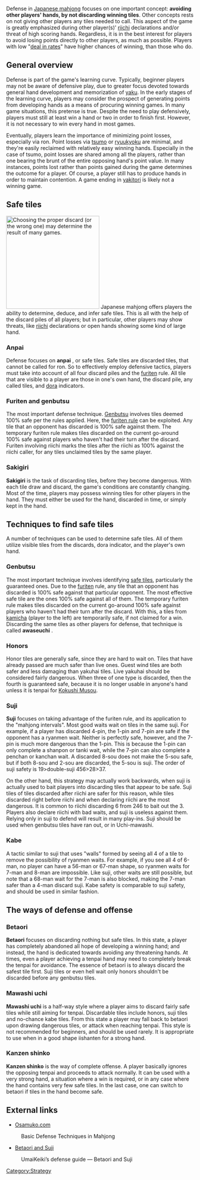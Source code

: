 Defense in [[Japanese mahjong]] focuses on one important concept: '''avoiding other players' hands, by not discarding winning tiles'''.  Other concepts rests on not giving other players any tiles needed to call.  This aspect of the game is greatly emphasized during other player(s)' [[riichi]] declarations and/or threat of high scoring hands.  Regardless, it is in the best interest for players to avoid losing points directly to other players, as much as possible.  Players with low "[[ron|deal in rates]]" have higher chances of winning, than those who do.

==General overview==
Defense is part of the game's learning curve.  Typically, beginner players may not be aware of defensive play, due to greater focus devoted towards general hand development and memorization of [[yaku]].  In the early stages of the learning curve, players may consider the prospect of generating points from developing hands as a means of procuring winning games.  In many game situations, this pretense is true.  Despite the need to play defensively, players must still at least win a hand or two in order to finish first.  However, it is not necessary to win every hand in most games.

Eventually, players learn the importance of minimizing point losses, especially via ron.  Point losses via [[tsumo]] or [[ryuukyoku]] are minimal, and they're easily reclaimed with relatively easy winning hands.  Especially in the case of tsumo, point losses are shared among all the players, rather than one bearing the brunt of the entire opposing hand's point value.  In many instances, points lost rather than points gained during the game determines the outcome for a player.  Of course, a player still has to produce hands in order to maintain contention.  A game ending in [[yakitori]] is likely not a winning game.

== Safe tiles ==
[[Image:Last discard.png|thumb|250px|right|[http://tenhou.net/0/?log=2014082412gm-0089-0000-5b20755a&tw=2&ts=9 Choosing the proper discard] (or the wrong one) may determine the result of many games.]]
Japanese mahjong offers players the ability to determine, deduce, and infer safe tiles.  This is all with the help of the discard piles of all players; but in particular, other players may show threats, like [[riichi]] declarations or open hands showing some kind of large hand.

===Anpai===
Defense focuses on '''anpai''' {{kana|安牌}}, or safe tiles.  Safe tiles are discarded tiles, that cannot be called for ron.  So to effectively employ defensive tactics, players must take into account of all four discard piles and the [[furiten]] rule.  All tile that are visible to a player are those in one's own hand, the discard pile, any called tiles, and [[dora]] indicators.

===Furiten and genbutsu===
{{main|Furiten|Genbutsu}}
The most important defense technique.  [[Genbutsu]] involves tiles deemed 100% safe per the rules applied.  Here, the [[furiten|furiten rule]] can be exploited.  Any tile that an opponent has discarded is 100% safe against them. The temporary furiten rule makes tiles discarded on the current go-around 100% safe against players who haven't had their turn after the discard. Furiten involving riichi marks the tiles after the riichi as 100% against the riichi caller, for any tiles unclaimed tiles by the same player.

===Sakigiri===
{{main|Sakigiri}}
'''Sakigiri''' is the task of discarding tiles, before they become dangerous.  With each tile draw and discard, the game's conditions are constantly changing.  Most of the time, players may possess winning tiles for other players in the hand.  They must either be used for the hand, discarded in time, or simply kept in the hand.

==Techniques to find safe tiles==
A number of techniques can be used to determine safe tiles.  All of them utilize visible tiles from the discards, dora indicator, and the player's own hand.

===Genbutsu===
The most important technique involves identifying [[safe tiles]], particularly the guaranteed ones. Due to the [[furiten]] rule, any tile that an opponent has discarded is 100% safe against that particular opponent. The most effective safe tile are the ones 100% safe against all of them.  The temporary furiten rule makes tiles discarded on the current go-around 100% safe against players who haven't had their turn after the discard. With this, a tiles from [[kamicha]] (player to the left) are temporarily safe, if not claimed for a win.  Discarding the same tiles as other players for defense, that technique is called '''awaseuchi''' {{kana|合わせ打ち}}.

===Honors===
Honor tiles are generally safe, since they are hard to wait on. Tiles that have already passed are much safer than live ones. Guest wind tiles are both safer and less damaging than yakuhai tiles. Live yakuhai should be considered fairly dangerous.  When three of one type is discarded, then the fourth is guaranteed safe, because it is no longer usable in anyone's hand unless it is tenpai for [[Kokushi Musou]].

===Suji===
{{octave|align=right}}
{{main|Suji}}

'''Suji''' focuses on taking advantage of the furiten rule, and its application to the "mahjong intervals". Most good waits wait on tiles in the same suji. For example, if a player has discarded 4-pin, the 1-pin and 7-pin are safe if the opponent has a ryanmen wait. Neither is perfectly safe, however, and the 7-pin is much more dangerous than the 1-pin. This is because the 1-pin can only complete a shanpon or tanki wait, while the 7-pin can also complete a penchan or kanchan wait. A discarded 8-sou does not make the 5-sou safe, but if both 8-sou and 2-sou are discarded, the 5-sou is suji. The order of suji safety is 19>double-suji 456>28>37.

On the other hand, this strategy may actually work backwards, when suji is actually used to bait players into discarding tiles that appear to be safe. Suji tiles of tiles discarded after riichi are safer for this reason, while tiles discarded right before riichi and when declaring riichi are the most dangerous. It is common to riichi discarding 6 from 246 to bait out the 3. Players also declare riichi with bad waits, and suji is useless against them. Relying only in suji to defend will result in many play-ins. Suji should be used when genbutsu tiles have ran out, or in Uchi-mawashi.

===Kabe===
{{main|Kabe}}

A tactic similar to suji that uses "walls" formed by seeing all 4 of a tile to remove the possibility of ryanmen waits. For example, if you see all 4 of 6-man, no player can have a 56-man or 67-man shape, so ryanmen waits for 7-man and 8-man are impossible. Like suji, other waits are still possible, but note that a 68-man wait for the 7-man is also blocked, making the 7-man safer than a 4-man discard suji. Kabe safety is comparable to suji safety, and should be used in similar fashion.

==The ways of defense and offense==

===Betaori===
{{main|Betaori}}

'''Betaori''' focuses on discarding nothing but safe tiles.  In this state, a player has completely abandoned all hope of developing a winning hand; and instead, the hand is dedicated towards avoiding any threatening hands.  At times, even a player achieving a tenpai hand may need to completely break the tenpai for avoidance. The essence of betaori is to always discard the safest tile first. Suji tiles or even hell wait only honors shouldn't be discarded before any genbutsu tiles.

===Mawashi uchi===
'''Mawashi uchi''' is a half-way style where a player aims to discard fairly safe tiles while still aiming for tenpai. Discardable tiles include honors, suji tiles and no-chance kabe tiles. From this state a player may fall back to betaori upon drawing dangerous tiles, or attack when reaching tenpai. This style is not recommended for beginners, and should be used rarely. It is appropriate to use when in a good shape iishanten for a strong hand.

===Kanzen shinko===
'''Kanzen shinko''' is the way of complete offense. A player basically ignores the opposing tenpai and proceeds to attack normally. It can be used with a very strong hand, a situation where a win is required, or in any case where the hand contains very few safe tiles. In the last case, one can switch to betaori if tiles in the hand become safe.

==External links==
* [http://www.osamuko.com/basic-defense-techniques-in-mahjong/ Osamuko.com]
: Basic Defense Techniques in Mahjong
* [http://osamuko.com/umaikeiki-defense-guide-betaori-and-suji/ Betaori and Suji]
: UmaiKeiki’s defense guide — Betaori and Suji

{{Navbox strategy}}

[[Category:Strategy]]